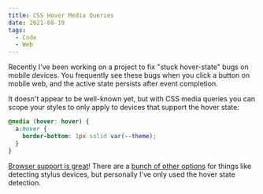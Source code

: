 ```yaml
---
title: CSS Hover Media Queries
date: 2021-08-19
tags:
  - Code
  - Web
---
```


Recently I've been working on a project to fix "stuck hover-state" bugs on mobile devices. You frequently see these bugs when you click a button on mobile web, and the active state persists after event completion.

It doesn't appear to be well-known yet, but with CSS media queries you can scope your styles to only apply to devices that support the hover state:

```css
@media (hover: hover) {
  a:hover {
    border-bottom: 1px solid var(--theme);
  }
}
```

[Browser support is great](https://caniuse.com/mdn-css_at-rules_media_hover)! There are a [bunch of other options](https://caniuse.com/css-media-interaction) for things like detecting stylus devices, but personally I've only used the hover state detection.

